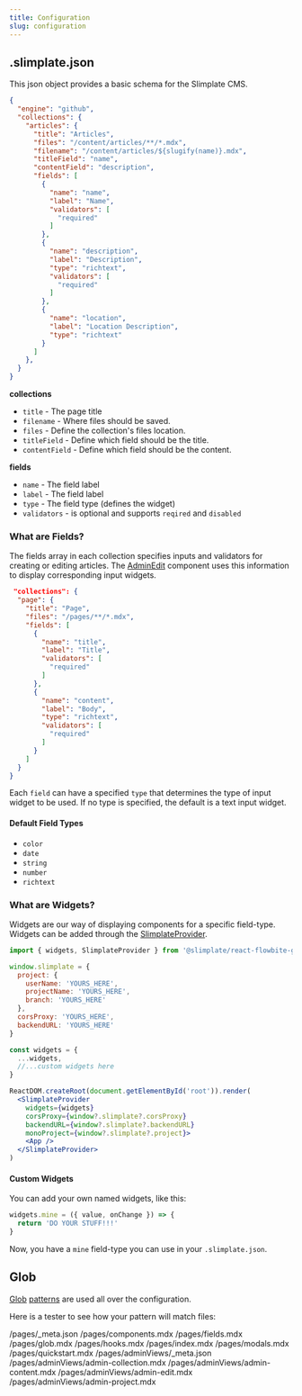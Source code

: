 ```yaml
---
title: Configuration
slug: configuration
---
```



## .slimplate.json
This json object provides a basic schema for the Slimplate CMS. 

```json
{
  "engine": "github",
  "collections": {
    "articles": {
      "title": "Articles",
      "files": "/content/articles/**/*.mdx",
      "filename": "/content/articles/${slugify(name)}.mdx",
      "titleField": "name",
      "contentField": "description",
      "fields": [
        {
          "name": "name",
          "label": "Name",
          "validators": [
            "required"
          ]
        },
        {
          "name": "description",
          "label": "Description",
          "type": "richtext",
          "validators": [
            "required"
          ]
        },
        {
          "name": "location",
          "label": "Location Description",
          "type": "richtext"
        }
      ]
    },
  }
}
```
**collections**
  * `title` - The page title
  * `filename` - Where files should be saved.
  * `files` - Define the collection's files location.
  * `titleField` - Define which field should be the title.
  * `contentField` - Define which field should be the content.


**fields**
  * `name` - The field label
  * `label` - The field label
  * `type` - The field type (defines the widget) 
  * `validators` - is optional and supports `reqired` and `disabled`

### What are Fields?

The fields array in each collection specifies inputs and validators for creating or editing articles. The [AdminEdit](/react-flowbite-github#admin-edit) component uses this information to display corresponding input widgets.

```json
 "collections": {
  "page": {
    "title": "Page",
    "files": "/pages/**/*.mdx",
    "fields": [
      {
        "name": "title",
        "label": "Title",
        "validators": [
          "required"
        ]
      },
      {
        "name": "content",
        "label": "Body",
        "type": "richtext",
        "validators": [
          "required"
        ]
      }
    ]
  }
}
```

Each `field` can have a specified `type` that determines the type of input widget to be used. If no type is specified, the default is a text input widget. 

#### Default Field Types

*   `color`
*   `date`
*   `string`
*   `number`
*   `richtext`


### What are Widgets?

Widgets are our way of displaying components for a specific field-type. Widgets can be added through the [SlimplateProvider](/react-flowbite-github#slimplateprovider).

```jsx
import { widgets, SlimplateProvider } from '@slimplate/react-flowbite-github'

window.slimplate = {
  project: {
    userName: 'YOURS_HERE',
    projectName: 'YOURS_HERE',
    branch: 'YOURS_HERE'
  },
  corsProxy: 'YOURS_HERE',
  backendURL: 'YOURS_HERE'
}

const widgets = {
  ...widgets,
  //...custom widgets here
}

ReactDOM.createRoot(document.getElementById('root')).render(
  <SlimplateProvider
    widgets={widgets}
    corsProxy={window?.slimplate?.corsProxy}
    backendURL={window?.slimplate?.backendURL}
    monoProject={window?.slimplate?.project}>
    <App />
  </SlimplateProvider>
)
```

#### Custom Widgets

You can add your own named widgets, like this:

```jsx
widgets.mine = ({ value, onChange }) => {
  return 'DO YOUR STUFF!!!'
}
```

Now, you have a `mine` field-type you can use in your `.slimplate.json`.



## Glob

[Glob](https://en.wikipedia.org/wiki/Glob_\(programming\)) [patterns](https://www.gnu.org/software/bash/manual/html_node/Pattern-Matching.html) are used all over the configuration.

Here is a tester to see how your pattern will match files:

<PatternTester pattern="/pages/**/*.mdx">
/pages/_meta.json
/pages/components.mdx
/pages/fields.mdx
/pages/glob.mdx
/pages/hooks.mdx
/pages/index.mdx
/pages/modals.mdx
/pages/quickstart.mdx
/pages/adminViews/_meta.json
/pages/adminViews/admin-collection.mdx
/pages/adminViews/admin-content.mdx
/pages/adminViews/admin-edit.mdx
/pages/adminViews/admin-project.mdx
</PatternTester>
